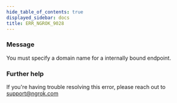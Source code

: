 ```yaml
---
hide_table_of_contents: true
displayed_sidebar: docs
title: ERR_NGROK_9028
---
```




### Message

You must specify a domain name for a internally bound endpoint.

<ErrorDetails error="err_ngrok_9028" />

### Further help

If you're having trouble resolving this error, please reach out to [support@ngrok.com](mailto:support@ngrok.com?subject=Help%20with%20ERR_NGROK_9028)
